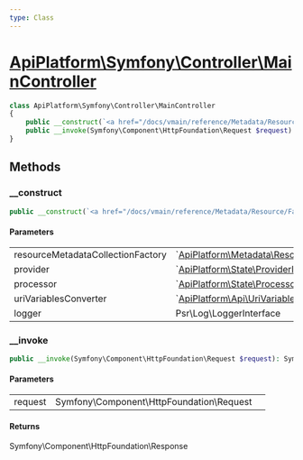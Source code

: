 ```yaml
---
type: Class
---
```


# [ApiPlatform\Symfony\Controller\MainController](/docs/vmain/reference/Symfony/Controller/MainController)



```php
class ApiPlatform\Symfony\Controller\MainController
{
    public __construct(`<a href="/docs/vmain/reference/Metadata/Resource/Factory/ResourceMetadataCollectionFactoryInterface">ApiPlatform\Metadata\Resource\Factory\ResourceMetadataCollectionFactoryInterface</a>` $resourceMetadataCollectionFactory, `<a href="/docs/vmain/reference/State/ProviderInterface">ApiPlatform\State\ProviderInterface</a>` $provider, `<a href="/docs/vmain/reference/State/ProcessorInterface">ApiPlatform\State\ProcessorInterface</a>` $processor, null|`<a href="/docs/vmain/reference/Metadata/UriVariablesConverterInterface">ApiPlatform\Api\UriVariablesConverterInterface</a>` $uriVariablesConverter, null|Psr\Log\LoggerInterface $logger)
    public __invoke(Symfony\Component\HttpFoundation\Request $request): Symfony\Component\HttpFoundation\Response
}
```
## Methods

### __construct



```php
public __construct(`<a href="/docs/vmain/reference/Metadata/Resource/Factory/ResourceMetadataCollectionFactoryInterface">ApiPlatform\Metadata\Resource\Factory\ResourceMetadataCollectionFactoryInterface</a>` $resourceMetadataCollectionFactory, `<a href="/docs/vmain/reference/State/ProviderInterface">ApiPlatform\State\ProviderInterface</a>` $provider, `<a href="/docs/vmain/reference/State/ProcessorInterface">ApiPlatform\State\ProcessorInterface</a>` $processor, null|`<a href="/docs/vmain/reference/Metadata/UriVariablesConverterInterface">ApiPlatform\Api\UriVariablesConverterInterface</a>` $uriVariablesConverter, null|Psr\Log\LoggerInterface $logger)
```

#### Parameters

<table><tbody>
<tr><td>resourceMetadataCollectionFactory</td><td>`<a href="/docs/vmain/reference/Metadata/Resource/Factory/ResourceMetadataCollectionFactoryInterface">ApiPlatform\Metadata\Resource\Factory\ResourceMetadataCollectionFactoryInterface</a>`</td><td></td></tr><tr><td>provider</td><td>`<a href="/docs/vmain/reference/State/ProviderInterface">ApiPlatform\State\ProviderInterface</a>`</td><td></td></tr><tr><td>processor</td><td>`<a href="/docs/vmain/reference/State/ProcessorInterface">ApiPlatform\State\ProcessorInterface</a>`</td><td></td></tr><tr><td>uriVariablesConverter</td><td>`<a href="/docs/vmain/reference/Metadata/UriVariablesConverterInterface">ApiPlatform\Api\UriVariablesConverterInterface</a>`</td><td></td></tr><tr><td>logger</td><td>Psr\Log\LoggerInterface</td><td></td></tr>
</tbody>
</table>

### __invoke



```php
public __invoke(Symfony\Component\HttpFoundation\Request $request): Symfony\Component\HttpFoundation\Response
```

#### Parameters

<table><tbody>
<tr><td>request</td><td>Symfony\Component\HttpFoundation\Request</td><td></td></tr>
</tbody>
</table>

#### Returns

Symfony\Component\HttpFoundation\Response

